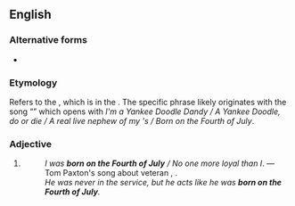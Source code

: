 ==English==

===Alternative forms===
* {{l|en|born on the 4th of July}}

===Etymology===
Refers to the {{w|Fourth of July}}, which is {{l|en|Independence Day}} in the {{l|en|United States}}. The specific phrase likely originates with the song “{{w|The Yankee Doodle Boy|Yankee Doodle Dandy}}” which opens with ''I'm a Yankee Doodle Dandy / A Yankee Doodle, do or die / A real live nephew of my {{l|en|Uncle Sam}}'s / Born on the Fourth of July''.

===Adjective===
{{en-adj|head=[[born]] [[on]] [[the]] [[Fourth of July]]|-}}

# {{lb|en|idiomatic|US}} {{def|[[demonstratively|Demonstratively]] [[patriotic]] about the [[United States]].}}
#: ''I was '''born on the Fourth of July''' / No one more loyal than I''. &mdash; Tom Paxton's song about veteran {{w|Ron Kovic}}, ''{{w|Born on the Fourth of July}}''.
#: ''He was never in the service, but he acts like he was '''born on the Fourth of July'''.''